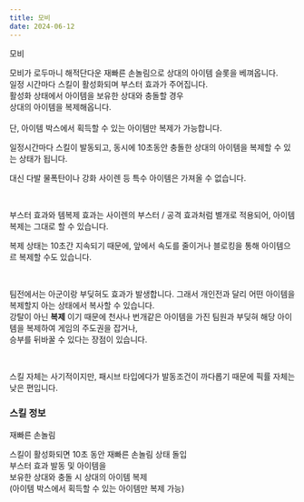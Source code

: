```yaml
---
title: 모비
date: 2024-06-12
---
```


<Sprite className="character" backgroundPosition="-1374px -1102px">모비</Sprite>

<Bq>모비가 로두마니 해적단다운 재빠른 손놀림으로 상대의 아이템 슬롯을 베껴옵니다. <br/>
일정 시간마다 스킬이 활성화되며 부스터 효과가 주어집니다.<br/>
활성화 상태에서 아이템을 보유한 상대와 충돌할 경우<br/>
상대의 아이템을 복제해옵니다.<br/><br/>
단, 아이템 박스에서 획득할 수 있는 아이템만 복제가 가능합니다.</Bq>

일정시간마다 스킬이 발동되고, 동시에 10초동안 충돌한 상대의 아이템을 복제할 수 있는 상태가 됩니다. 

대신 다발 물폭탄이나 강화 사이렌 등 특수 아이템은 가져올 수 없습니다.

<br/>

부스터 효과와 템복제 효과는 사이렌의 부스터 / 공격 효과처럼 별개로 적용되어, 아이템 복제는 그대로 할 수 있습니다.

복제 상태는 10초간 지속되기 때문에, 앞에서 속도를 줄이거나 블로킹을 통해 아이템으르 복제할 수도 있습니다.

<br/>

팀전에서는 아군이랑 부딪혀도 효과가 발생합니다. 그래서 개인전과 달리 어떤 아이템을 복제할지 아는 상태에서 복사할 수 있습니다. <br/>
강탈이 아닌 **복제** 이기 때문에 천사나 번개같은 아이템을 가진 팀원과 부딪혀 해당 아이템을 복제하여 게임의 주도권을 잡거나, <br/>
승부를 뒤바꿀 수 있다는 장점이 있습니다.

<br/>

스킬 자체는 사기적이지만, 패시브 타입에다가 발동조건이 까다롭기 때문에 픽률 자체는 낮은 편입니다. 

### 스킬 정보

<Sprite className="skill" backgroundPosition="-550px -190px">재빠른 손놀림</Sprite>

<Info diffText="숙련자 추천" titleText="재빠른 손놀림" tagText="패시브"/>

<Bq>스킬이 활성화되면 10초 동안 재빠른 손놀림 상태 돌입 <br/>
부스터 효과 발동 및 아이템을<br/>
보유한 상대와 충돌 시 상대의 아이템 복제<br/>
(아이템 박스에서 획득할 수 있는 아이템만 복제 가능)</Bq>

<TagList title="재사용 대기시간">
    <Tag name="일반" text1="25초"/>
    <Tag name="고급" text1="24초"/>
    <Tag name="희귀" text1="23초"/>
    <Tag name="영웅" text1="22초"/>
    <Tag name="전설" text1="21초"/>
</TagList>